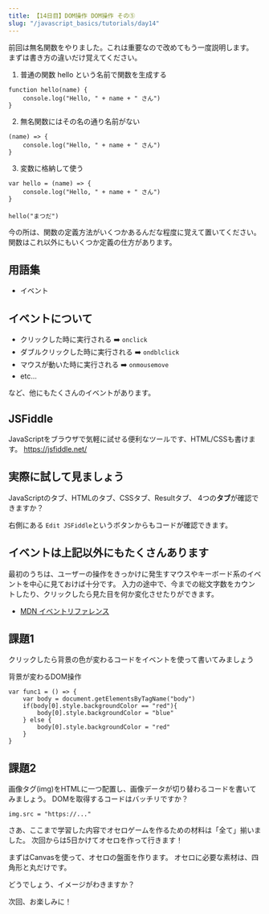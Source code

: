 ```yaml
---
title: 【14日目】DOM操作 DOM操作 その⑤
slug: "/javascript_basics/tutorials/day14"
---
```


前回は無名関数をやりました。これは重要なので改めてもう一度説明します。
まずは書き方の違いだけ覚えてください。

1. 普通の関数 hello という名前で関数を生成する

```
function hello(name) {
    console.log("Hello, " + name + " さん")
}
```

2. 無名関数にはその名の通り名前がない

```
(name) => {
    console.log("Hello, " + name + " さん")
}
```

3. 変数に格納して使う

```
var hello = (name) => {
    console.log("Hello, " + name + " さん")
}
　　
hello("まつだ")
```

今の所は、関数の定義方法がいくつかあるんだな程度に覚えて置いてください。
関数はこれ以外にもいくつか定義の仕方があります。

## 用語集
- イベント

## イベントについて
- クリックした時に実行される ➡️ `onclick`
- ダブルクリックした時に実行される ➡️ `ondblclick`
- マウスが動いた時に実行される ➡️ `onmousemove`
- etc...

など、他にもたくさんのイベントがあります。

## JSFiddle

JavaScriptをブラウザで気軽に試せる便利なツールです、HTML/CSSも書けます。
https://jsfiddle.net/

## 実際に試して見ましょう
JavaScriptのタブ、HTMLのタブ、CSSタブ、Resultタブ、
4つの**タブ**が確認できますか？

右側にある `Edit JSFiddle`というボタンからもコードが確認できます。

<script async src="//jsfiddle.net/xhack/du6132tj/embed/js,html,css,result/dark/"></script>

## イベントは上記以外にもたくさんあります

最初のうちは、ユーザーの操作をきっかけに発生すマウスやキーボード系のイベントを中心に見ておけば十分です。
入力の途中で、今までの総文字数をカウントしたり、クリックしたら見た目を何か変化させたりができます。

- [MDN イベントリファレンス](https://developer.mozilla.org/ja/docs/Web/Events)

## 課題1
クリックしたら背景の色が変わるコードをイベントを使って書いてみましょう

背景が変わるDOM操作

```
var func1 = () => {
    var body = document.getElementsByTagName("body")
    if(body[0].style.backgroundColor == "red"){
        body[0].style.backgroundColor = "blue"
    } else {
        body[0].style.backgroundColor = "red"
    }
}
```

## 課題2
画像タグ(img)をHTMLに一つ配置し、画像データが切り替わるコードを書いてみましょう。
DOMを取得するコードはバッチリですか？

```
img.src = "https://..."
```

さあ、ここまで学習した内容でオセロゲームを作るための材料は「全て」揃いました。
次回からは5日かけてオセロを作って行きます！

まずはCanvasを使って、オセロの盤面を作ります。
オセロに必要な素材は、四角形と丸だけです。

どうでしょう、イメージがわきますか？

次回、お楽しみに！
